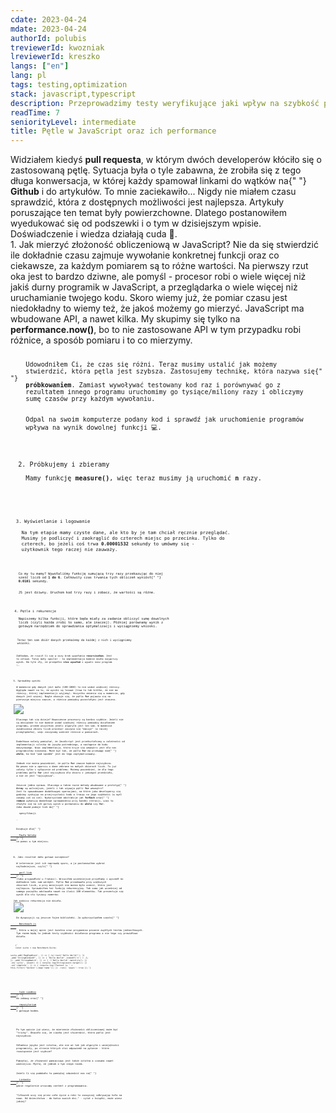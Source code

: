```yaml
---
cdate: 2023-04-24
mdate: 2023-04-24
authorId: polubis
treviewerId: kwozniak
lreviewerId: kreszko
langs: ["en"]
lang: pl
tags: testing,optimization
stack: javascript,typescript
description: Przeprowadzimy testy weryfikujące jaki wpływ na szybkość programu mogą mieć różne pętle w JavaScript.
readTime: 7
seniorityLevel: intermediate
title: Pętle w JavaScript oraz ich performance
---
```


<Prelude label="Wstęp">
  <M>
    Widziałem kiedyś <B>pull requesta</B>, w którym dwóch developerów kłóciło
    się o zastosowaną pętlę. Sytuacja była o tyle zabawna, że zrobiła się z tego
    długa konwersacja, w której każdy spamował linkami do wątków na{" "}
    <B>Github</B> i do artykułów.
  </M>
  <M>
    To mnie zaciekawiło... Nigdy nie miałem czasu sprawdzić, która z dostępnych
    możliwości jest najlepsza. Artykuły poruszające ten temat były
    powierzchowne. Dlatego postanowiłem wyedukować się od podszewki i o tym w
    dzisiejszym wpisie.
  </M>
  <Hint hasBg>Doświadczenie i wiedza działają cuda 🚀.</Hint>
</Prelude>

<Section>
  <XL>1. Jak mierzyć złożoność obliczeniową w JavaScript?</XL>
  <M>
    Nie da się stwierdzić ile dokładnie czasu zajmuje wywołanie konkretnej
    funkcji oraz co ciekawsze, za każdym pomiarem są to różne wartości. Na
    pierwszy rzut oka jest to bardzo dziwne, ale pomyśl - procesor robi o wiele
    więcej niż jakiś durny programik w JavaScript, a przeglądarka o wiele więcej
    niż uruchamianie twojego kodu.
  </M>
  <M>
    Skoro wiemy już, że pomiar czasu jest niedokładny to wiemy też, że jakoś
    możemy go mierzyć. JavaScript ma wbudowane API, a nawet kilka. My skupimy
    się tylko na <B>performance.now()</B>, bo to nie zastosowane API w tym
    przypadku robi różnice, a sposób pomiaru i to co mierzymy.
  </M>
  <Code
    mode="dynamic"
    lang="ts"
    linesCount={10}
    description="Funkcja mierząca czas trwania dowolnej innej funkcji"
    src="https://raw.githubusercontent.com/polubis/loops-performance-in-javascript/main/src/performance/measure.ts"
  />
  <Code
    mode="dynamic"
    lang="ts"
    linesCount={12}
    description="Przykładowe wykorzystanie funkcji measure"
    src="https://raw.githubusercontent.com/polubis/loops-performance-in-javascript/main/src/snippets/memory-used.ts"
  />
  <M>
    Udowodniłem Ci, że czas się różni. Teraz musimy ustalić jak możemy
    stwierdzić, która pętla jest szybsza. Zastosujemy technikę, która nazywa się{" "}
    <B>próbkowaniem</B>. Zamiast wywoływać testowany kod raz i porównywać go z
    rezultatem innego programu uruchomimy go tysiące/miliony razy i obliczymy
    sumę czasów przy każdym wywołaniu.
  </M>
  <Hint hasBg>
    Odpal na swoim komputerze podany kod i sprawdź jak uruchomienie programów
    wpływa na wynik dowolnej funkcji 💻.
  </Hint>
</Section>

<Section>
  <XL>2. Próbkujemy i zbieramy</XL>
  <M>
    Mamy funkcję <B>measure()</B>, więc teraz musimy ją uruchomić <B>n</B> razy.
  </M>
  <Code
    mode="dynamic"
    lang="ts"
    linesCount={22}
    description="Funkcja do zbierania wyników"
    src="https://raw.githubusercontent.com/polubis/loops-performance-in-javascript/main/src/performance/run-probes.ts"
  />
  <Code
    mode="dynamic"
    lang="ts"
    linesCount={12}
    description="Wykorzystanie funkcji runProbes()"
    src="https://raw.githubusercontent.com/polubis/loops-performance-in-javascript/main/src/snippets/run-probes-used.ts"
  />
</Section>

<Section>
  <XL>3. Wyświetlanie i logowanie</XL>
  <M>
    Na tym etapie mamy czyste dane, ale kto by je tam chciał ręcznie przeglądać.
    Musimy je podliczyć i zaokrąglić do czterech miejsc po przecinku. Tylko do
    czterech, bo jeżeli coś trwa <B>0.00001532</B> sekundy to umówmy się -
    użytkownik tego raczej nie zauważy.
  </M>
  <Code
    mode="dynamic"
    lang="ts"
    linesCount={31}
    description="Funkcja do podsumowania wyniku"
    src="https://raw.githubusercontent.com/polubis/loops-performance-in-javascript/main/src/performance/summarize.ts"
  />
  <Code
    mode="dynamic"
    lang="ts"
    linesCount={23}
    description="Mamy rezultat"
    src="https://raw.githubusercontent.com/polubis/loops-performance-in-javascript/main/src/snippets/summary-used.ts"
  />
  <M>
    Co my tu mamy? Wywołaliśmy funkcję sumującą trzy razy przekazując do niej
    sześć liczb od <B>1 do 6</B>. Całkowity czas trwania tych obliczeń wyniósł{" "}
    <B>0.0101</B> sekundy.
  </M>
  <Hint hasBg>
    JS jest dziwny. Uruchom kod trzy razy i zobacz, że wartości są różne.
  </Hint>
</Section>

<Section>
  <XL>4. Pętle i rekurencje</XL>
  <M>
    Napiszemy kilka funkcji, które będa miały za zadanie obliczyć sumę dowolnych
    liczb (czyli każda zrobi to samo, ale inaczej). Później porównamy wynik z
    gotowym narzędziem do sprawdzania optymalizacji i wyciągniemy wnioski.
  </M>
  <Code
    mode="dynamic"
    lang="ts"
    linesCount={49}
    description="Masz jakiegoś faworyta?"
    src="https://raw.githubusercontent.com/polubis/loops-performance-in-javascript/main/src/sum.ts"
  />
  <M>
    Teraz ten sam zbiór danych przekażemy do każdej z nich i wyciągniemy
    wnioski.
  </M>
  <Code
    mode="dynamic"
    lang="tsx"
    linesCount={82}
    description="Pokazujemy rezultat i dajemy możliwość zmiany parametrów"
    src="https://raw.githubusercontent.com/polubis/loops-performance-in-javascript/main/src/App.tsx"
  />
  <M>
    Zakładam, że rzucił Ci się w oczy brak wywołania <B>recursiveSum</B>. Jest
    to celowe. Tutaj mały spoiler - ta implementacja będzie miała najgorszy
    wynik. Na tyle zły, że przepełni <B>stos wywołań</B> i wywali nasz program
    💥.
  </M>
</Section>

<Section>
  <XL>5. Sprawdźmy wyniki</XL>
  <M>
    W momencie gdy danych jest mało (100-1000) to nie widać większej różnicy.
    Wygląda nawet na to, że wyniki są losowe (trwa to tak krótko, że nie ma
    różnicy, której implementacji użyjemy). Wszystko zmienia się w momencie, gdy
    danych jest więcej. Nagle okazuje się, że pętla <B>for</B> pojawia się na
    pierwszym miejscu zawsze, a różnica pomiędzy pozostałymi jest znaczna.
  </M>
  <Image
    rolled
    src="/assets/loops-performance-in-javascript/demo.gif"
    description="Testy w naszej mini apce"
  />
  <M>
    Dlaczego tak się dzieje? Nowoczesne procesory są bardzo szybkie. Jeżeli nie
    są obciążone to nie będzie widać większej różnicy pomiędzy działaniem
    programu, przede wszystkim jeżeli algorytm jest ten sam. W momencie
    zwiększania zbioru liczb procesor zaczyna się "męczyć" (a raczej
    przeglądarka), więc zaczynamy widzieć różnice w pomiarach.
  </M>
  <M>
    Dodatkowo należy pamiętać, że JavaScript jest przekształcany w zależności od
    implementacji silnika do języka pośredniego, a następnie do kodu
    maszynowego. Więc implementacja, która kryje się wewnątrz jest dla nas
    programistów nieznana. Może być tak, że pętla <B>for</B> ma przewagę nad{" "}
    <B>while</B>, bo kod "pod spodem" jest do tego zoptymalizowany.
  </M>
  <M>
    Jednak nie można powiedzieć, że pętla <B>for</B> zawsze będzie najszybsza.
    Na pewno nie w oparciu o dane zebrane na małych zbiorach liczb. To już
    zależy tylko i wyłącznie od problemu. Możemy powiedzieć, że dla tego
    problemu pętla <B>for</B> jest najszybsza dla zbioru z jakiegoś przedziału,
    a nie że jest "najszybsza".
  </M>
  <M>
    Jeszcze jedna sprawa. Dlaczego w takim razie metody wbudowane w prototyp{" "}
    <B>Array</B> są wolniejsze, jeżeli i tak używaja pętli <B>for</B> wewnątrz?
    Jest to spowodowane dodatkowymi operacjami, na które jako developerzy się
    godzimy zyskując na przejrzystości kodu a tracąc na jego szybkości (w myśl
    zasady coś za coś). Wykorzystane abstrakcje jak <B>forEach</B> oraz{" "}
    <B>reduce</B> wykonują dodatkowe sprawadzenia przy każdej iteracji, więc to
    złożyło się na ich gorszy wynik w porównaniu do <B>while</B> czy <B>for</B>.
    Jako dowód podaje link do{" "}
    <A
      outside
      src="https://tc39.es/ecma262/multipage/indexed-collections.html?fbclid=IwAR1FkOVuwIUDfjfgr2TpsxSDnPY2MFW65-eOndDcifPjMnUt6_3h2yZOGBM#sec-array.prototype.foreach"
    >
      specyfikacji
    </A>
    .
  </M>
  <Hint hasBg>
    Dziękuje dla{" "}
    <A href="https://www.linkedin.com/in/pwolaq/" outside>
      Pawła Wolaka
    </A>{" "}
    za pomoc w tym miejscu.
  </Hint>
</Section>

<Section>
  <XL>6. Jaki rezultat dało gotowe narzędzie?</XL>
  <M>
    W internecie jest ich naprawdę sporo, a ja postanowiłem wybrać
    najładniejsze, czyli{" "}
    <A href="https://perf.link/" outside>
      perf.link
    </A>{" "}
    (taka przypadłość u frątasi). Wrzuciłem wcześniejsze przykłady i wyszedł mi
    dokładnie taki sam werdykt. Pętla <B>for</B> przodowała przy większych
    zbiorach liczb, a przy mniejszych nie można było ocenić, która jest
    najlepsza. Sprawdziłem też funkcję rekurencyjną. Tak samo jak wcześniej od
    samego początku odstawała nawet na ilości 100 elementów. Tak prezentuje się
    wynik dla stu tysięcy numerów.
  </M>
  <Hint hasBg>Jak widzisz rekurencja nie działa.</Hint>
  <Image
    rolled
    src="/assets/loops-performance-in-javascript/perf.jpg"
    description="Wniosek jest ten sam"
  />
  <M>
    Do dyspozycji są jeszcze fajne biblioteki. Ja wykorzystwałem często{" "}
    <A href="https://benchmarkjs.com/" outside>
      Benchmark.js
    </A>
    , która w mojej opini jest świetna oraz przypomina pisanie zwykłych testów jednostkowych.
    Tym razem będą to jednak testy szybkości działania programu a nie tego czy prawidłowo
    działa.
  </M>
  <Code mode="static" lang="javascript" description="Pięknie to wygląda">
    {`
    const suite = new Benchmark.Suite;
    
suite.add('RegExp#test', () => {
  /o/.test('Hello World!');
})
.add('String#indexOf', () => {
  'Hello World!'.indexOf('o') > -1;
})
.add('String#match', () => {
  !!'Hello World!'.match(/o/);
})
.on('cycle', (event) => {
  console.log(String(event.target));
})
.on('complete', () => {
  console.log('Fastest is ' + this.filter('fastest').map('name'));
})
.run({ 'async': true });`}
  </Code>
</Section>

<Example>
  <M>
    <A
      href="https://codesandbox.io/p/github/polubis/loops-performance-in-javascript/main?file=%2Fsrc%2FApp.tsx&selection=%5B%7B%22endColumn%22%3A13%2C%22endLineNumber%22%3A37%2C%22startColumn%22%3A13%2C%22startLineNumber%22%3A37%7D%5D&workspace=%257B%2522activeFilepath%2522%253A%2522%252Fsrc%252Fsum.ts%2522%252C%2522openFiles%2522%253A%255B%2522%252Fsrc%252FApp.tsx%2522%252C%2522%252Fsrc%252Fperformance%252Fsummarize.ts%2522%252C%2522%252Fsrc%252Fperformance%252Frun-probes.ts%2522%252C%2522%252Fsrc%252Fsnippets%252Frun-probes-used.ts%2522%252C%2522%252Fsrc%252Fsum.ts%2522%252C%2522%252Fsrc%252Fsnippets%252Fsummary-used.ts%2522%255D%252C%2522sidebarPanel%2522%253A%2522EXPLORER%2522%252C%2522gitSidebarPanel%2522%253A%2522COMMIT%2522%252C%2522spaces%2522%253A%257B%2522clgne8f5s043d356qd2gxmgto%2522%253A%257B%2522key%2522%253A%2522clgne8f5s043d356qd2gxmgto%2522%252C%2522devtools%2522%253A%255B%257B%2522type%2522%253A%2522PREVIEW%2522%252C%2522taskId%2522%253A%2522start%2522%252C%2522port%2522%253A3000%252C%2522key%2522%253A%2522clgne8jkc0450356q218ukqxi%2522%252C%2522isMinimized%2522%253Afalse%257D%252C%257B%2522type%2522%253A%2522TASK_LOG%2522%252C%2522taskId%2522%253A%2522start%2522%252C%2522key%2522%253A%2522clgnea0u405c3356q85mp2ehc%2522%252C%2522isMinimized%2522%253Atrue%257D%255D%252C%2522name%2522%253A%2522start%2520Preview%2522%257D%257D%252C%2522currentSpace%2522%253A%2522clgne8f5s043d356qd2gxmgto%2522%252C%2522spacesOrder%2522%253A%255B%2522clgne8f5s043d356qd2gxmgto%2522%255D%252C%2522hideCodeEditor%2522%253Afalse%257D
"
      outside
    >
      Code sandbox
    </A>{" "}
    do zabawy oraz{" "}
    <A
      href="https://github.com/polubis/loops-performance-in-javascript"
      outside
    >
      repozytorium
    </A>{" "}
    z gotowym kodem.
  </M>
</Example>

<Summary label="Podsumowanie">
  <M>
    Po tym wpisie już wiesz, że mierzenie złożoności obliczeniowej może być
    "tricky". Okazało się, że ciężko jest stwierdzić, która pętla jest
    najszybsza.
  </M>
  <M>
    Składnia języka jest istotna, ale nie aż tak jak algorytm i umiejętności
    programisty, po stronie których stoi odpowiedź na pytanie - które
    rozwiązanie jest szybsze?
  </M>
  <M>
    Pamiętaj, że złożoność pamięciowa jest także istotna a czasami nawet
    ważniejsza. Myślę, że jednak o tym innym razem.
  </M>
  <M>
    Jeżeli Ci się podobało to pamiętaj odwiedzić nas na{" "}
    <A href="https://www.linkedin.com/in/adrian-po%C5%82ubi%C5%84ski-281ab2172/" outside>
      Linkedin
    </A>{" "}
    gdzie regularnie wrzucamy content z programowania.
  </M>
  <Hint hasBg>
    "Człowiek uczy się przez całe życie a robi to zazwyczaj odkrywając koło na
    nowo. Od dzieciństwa - do końca swoich dni." - cytat z książki, może wiesz
    jakiej?
  </Hint>
</Summary>
